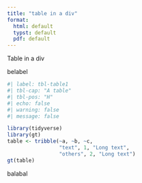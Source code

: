 ```yaml
---
title: "table in a div"
format:
  html: default
  typst: default
  pdf: default
---
```


Table in a div

belabel

::: {.callout-tip icon="false"}
```r
#| label: tbl-table1
#| tbl-cap: "A table"
#| tbl-pos: "H"
#| echo: false
#| warning: false
#| message: false

library(tidyverse)
library(gt)
table <- tribble(~a, ~b, ~c,
                 "text", 1, "Long text",
                 "others", 2, "Long text")
gt(table)
```

balabal
:::
